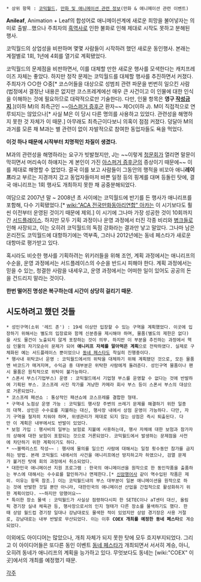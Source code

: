  * 상위 항목 : [[코믹월드]], [[만화 및 애니메이션 관련 정보]](만화 & 애니메이션 관련 이벤트)

'''Anileaf''', Animation + Leaf의 합성어로 애니메이션계에 새로운 희망을 불어넣자는 의미로 출발…했으나 주최자의 [[흑역사]]로 인한 불화로 인해 제대로 시작도 못하고 분해된 행사.

코믹월드의 상업성을 비판하며 몇몇 사람들이 시작하려 했던 새로운 동인행사. 본래는 계절별로 1회, 1년에 4회를 열기로 계획됐었다.

코믹월드의 문제점을 비판하면서, 이를 대체할 만한 새로운 행사를 모색한다는 캐치프레이즈 자체는 좋았다. 하지만 정작 문제는 코믹월드를 대체할 행사를 추진하면서 커졌다. 주최자가 ○○한 ○중[* 코스어들을 대상으로 성범죄 관련 파문을 번번히 일으킨 사람(법정에서 결정난 내용은 없지만 코스프레계에선 매우 큰 사건이고 이 인물에 대한 인식을 이해하는 것에 필요하므로 대략적으로만 기술한다). 다만, 인물 항목은 '''영구 [[작성금지]]'''.](이하 M)의 최측근인 ~~[[아스퍼거 증후군]] 환자~~ 제○(이하 J). M이 직접적으로 연루되지는 않았으나[* 사실 M은 이 당시 다른 명의를 사용하고 있었다. 관련성을 해명하지 못한 것 자체가 이 때문.] 아무래도 최측근이다보니 의혹이 점점 커졌다. 덩달아 M의 과거를 모른 채 M과는 별 관련이 없이 자발적으로 참여한 동업자들도 욕을 먹었다.

'''이것 하나 때문에 시작부터 치명적인 차질이 생겼다.'''

M과의 관련성을 해명하라는 요구가 빗발쳤지만, J는 ~~이렇게 [[청문회]]가 열리면 말문이 막히면서 머리속이 하얘지는 게 본인이 가진 [[아스퍼거 증후군]]의 증상이기 때문에~~ 이를 제대로 해명할 수 없었다. 결국 이를 보고 사람들이 그동안의 행적을 비꼬아 애니'''레이프'''라고 부르는 지경까지 갔고 동업자들마저 바쁜 일정 등의 핑계를 대며 등돌린 탓에, 결국 애니리프는 1회 행사도 개최하지 못한 채 공중분해되었다.

여담으로 2007년 말 ~ 2008년 초 사이에는 코믹월드에 반기를 든 행사가 애니리프를 포함해, 다수 기획됐었다.[* [[wiki:"ACA 전국만화동아리연합" 아카]]는 이 시기보다도 훨씬 이전부터 운영된 것이기 때문에 제외.] 이 시기에 그나마 가장 성공한 것이 10회까지 간 [[서드플레이스]]. 하지만 모두 기획 과정이나 운영 과정에서 터진 각종 비리와 [[병크]]들로 인해 사장되고, 이는 오히려 코믹월드의 독점 강화라는 결과만 낳고 말았다. 그나마 남은 온리전도 코믹월드에 대항하기에는 역부족, 그러나 2012년에는 동네 페스타가 새로운 대항마로 평가받고 있다.

혹시라도 비슷한 행사를 기획하려는 위키러들을 위해 조언, 계획 과정에서는 애니리프의 수순을, 운영 과정에서는 서드플레이스의 수순을 반드시 피해야 한다. 계획 과정에서는 믿을 수 있는, 청결한 사람을 내세우고, 운영 과정에서는 어떠한 일이 있어도 공공의 돈을 건드리지 말라는 것이다.

'''한번 떨어진 명성은 복구하는데 시간이 상당히 걸리기 때문.'''

== 시도하려고 했던 것들 ==

 * 성인구역(소위 '레드 존') : 19세 이상만 입장할 수 있는 구역을 계획했었다. 이곳에 입장하기 위해서는 별도의 입장료와 함께 신분증을 제시해야 하며, 물품(별도의 제한은 없다)을 사도 물건이 노출되지 않게 포장하는 것이 의무. 하지만 이 부분을 추진하는 과정에서 핵심 인물의 자기모순이 문제가 되어 '''애니리프 자체를 말아먹은 계획'''으로 전락하였다. 실제로 구체화된 예는 서드플레이스 뿐이었으나 [[동네 페스타]]도 착실히 진행중이다.
 * 행사내 위탁코너 운영 : 코믹월드에서의 위탁을 대체하기 위해 계획됐던 것으로, 모든 물품엔 바코드가 매겨지며, 수익금 중 대부분은 위탁한 사람에게 돌려준다. 성인구역 물품이나 팬시 물품은 원칙적으로 위탁이 불가능하다.
 * 스폰서 부스(기업부스) 운영 : 코믹월드에서 기업형 부스를 운영할 수 없다는 것에 반발하여 기획된 부스. 코스프레 사진 작가를 겨냥한 카메라 회사 부스 등이 스폰서 부스의 대상으로 거론되었다.
 * 코스프레 패션쇼 : 통상적인 패션쇼에 코스프레를 결합한 형태.
 * 구역내 노점상 운영 가능 : 코믹월드 행사장 주변의 쓰레기 문제를 해결하기 위한 일종의 대책. 상인은 수수료를 지불하는 대신, 행사장 내에서 상점 운영이 가능하다. 다만, 자기 구역을 철저히 치워야 하며, 위생관리가 제대로 되지 않는 상점은 즉시 퇴출된다. 다만 이 계획은 내부에서도 반발이 있었다.
 * 보험 가입 : 행사비의 일부는 보험료 지불에 사용하는데, 행사 자체에 대한 보험과 참가자의 상해에 대한 보험이 포함되는 것으로 거론되었다. 코믹월드에서 발생하는 문제점을 사전에 차단하기 위한 계획이기도 하다.
 * ~~블랙리스트 작성~~ : 행사에 물의를 일으킨 사람에 대해서는 일정 횟수동안 참가를 금지하는 방법. 본래 코믹월드 내에서의 사건을 애니리프에선 방지하고자 하였으나, 검열 문제가 불거진 탓에 회의 과정에서 취소되었다.
 * 대한민국 애니메이션 지원 프로그램 : 한국의 애니메이션을 원작으로 한 동인작품을 출품하는 부스에 대해서는 수수료를 할인하거나 면제한다.[* [[신암행어사]] 같이 역수입된 작품은 제외. 이유는 항목 참조.] 이는 코믹월드내의 부스 대부분이 일본 애니메이션을 원작으로 하는 것에 반발한 것일 뿐만 아니라, 대한민국의 애니메이션 산업을 간접적으로 활성화하기 위한 계획이었다. ~~하지만 망했어요~~
 * 특이한 장소 물색 : 코믹월드가 사실상 점령하다시피 한 SETEC이나 aT센터 대신, 올림픽 경기장 실내 체육관 등, 행사장으로서의 인지 형태가 다른 장소를 물색하기도 했다. 한때 상암 월드컵 경기장 일대나 강남대로도 물색한 적이 있었지만 상암 경기장은 사용 거절로, 강남대로는 내부 반발로 무산되었다. 이는 이후 '''COEX 개최를 예정한 동네 페스타'''로 계승되었다.

이외에도 아이디어는 많았으나, 개최 자체가 되지 못한 탓에 모두 흐지부지되었다. 그리고 이 아이디어들은 또다른 동인 이벤트 [[동네 페스타]]가 개최되면서 서서히 계승, 아니, 오히려 동네가 애니리프의 계획을 능가하고 있다. 무엇보다도 동네는 [wiki:"COEX" 이 곳]에서의 개최를 예정했기 때문.

[[각주]]
